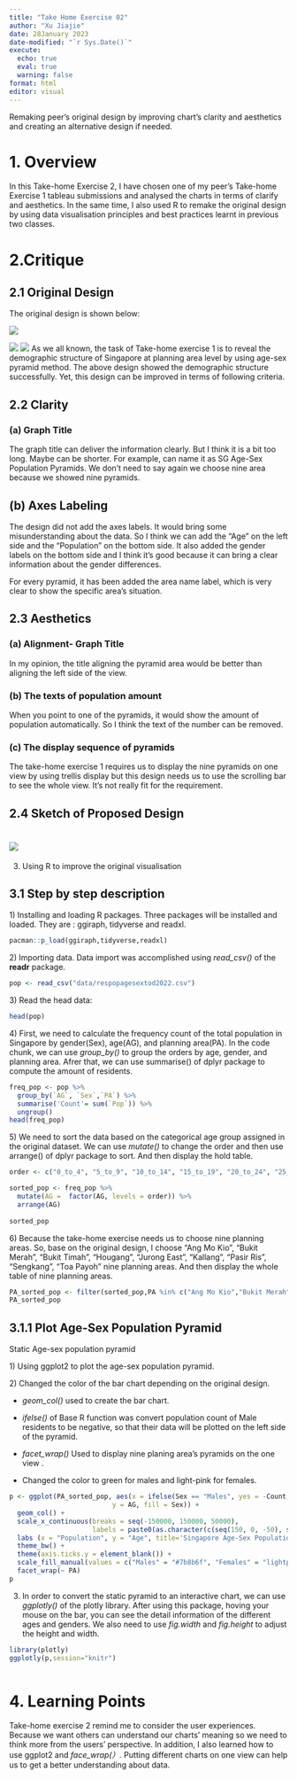 ```yaml
---
title: "Take Home Exercise 02"
author: "Xu Jiajie"
date: 28January 2023
date-modified: "`r Sys.Date()`"
execute: 
  echo: true
  eval: true
  warning: false
format: html
editor: visual
---
```


Remaking peer's original design by improving chart's clarity and aesthetics and creating an alternative design if needed.

# 1. Overview

In this Take-home Exercise 2, I have chosen one of my peer's Take-home Exercise 1 tableau submissions and analysed the charts in terms of clarify and aesthetics. In the same time, I also used R to remake the original design by using data visualisation principles and best practices learnt in previous two classes.

# 2.Critique

## 2.1 Original Design

The original design is shown below:

![](images/image-67167773.png)

![](images/image-185868883.png) ![](images/image-641660754.png) As we all known, the task of Take-home exercise 1 is to reveal the demographic structure of Singapore at planning area level by using age-sex pyramid method. The above design showed the demographic structure successfully. Yet, this design can be improved in terms of following criteria.

## 2.2 Clarity

### (a) Graph Title

The graph title can deliver the information clearly. But I think it is a bit too long. Maybe can be shorter. For example, can name it as SG Age-Sex Population Pyramids. We don't need to say again we choose nine area because we showed nine pyramids.

## (b) Axes Labeling

The design did not add the axes labels. It would bring some misunderstanding about the data. So I think we can add the "Age" on the left side and the "Population" on the bottom side. It also added the gender labels on the bottom side and I think it's good because it can bring a clear information about the gender differences.

For every pyramid, it has been added the area name label, which is very clear to show the specific area's situation.

## 2.3 Aesthetics

### (a) Alignment- Graph Title

In my opinion, the title aligning the pyramid area would be better than aligning the left side of the view.

### (b) The texts of population amount

When you point to one of the pyramids, it would show the amount of population automatically. So I think the text of the number can be removed.

### (c) The display sequence of pyramids

The take-home exercise 1 requires us to display the nine pyramids on one view by using trellis display but this design needs us to use the scrolling bar to see the whole view. It's not really fit for the requirement.

## 2.4 Sketch of Proposed Design

# ![](images/LeecodeSQL(1)_page-0001.jpg)

3.  Using R to improve the original visualisation

## 3.1 Step by step description

1\) Installing and loading R packages. Three packages will be installed and loaded. They are : ggiraph, tidyverse and readxl.

```r
pacman::p_load(ggiraph,tidyverse,readxl)
```

2\) Importing data. Data import was accomplished using *read_csv()* of the **readr** package.

```r
pop <- read_csv("data/respopagesextod2022.csv")
```

3\) Read the head data:

```r
head(pop)
```

4\) First, we need to calculate the frequency count of the total population in Singapore by gender(Sex), age(AG), and planning area(PA). In the code chunk, we can use *group_by()* to group the orders by age, gender, and planning area. Afrer that, we can use summarise() of dplyr package to compute the amount of residents.

```r
freq_pop <- pop %>%
  group_by(`AG`, `Sex`,`PA`) %>%
  summarise('Count'= sum(`Pop`)) %>%
  ungroup()
head(freq_pop)
```

5\) We need to sort the data based on the categorical age group assigned in the original dataset. We can use *mutate()* to change the order and then use arrange() of dplyr package to sort. And then display the hold table.

```r
order <- c("0_to_4", "5_to_9", "10_to_14", "15_to_19", "20_to_24", "25_to_29", "30_to_34", "35_to_39", "40_to_44", "45_to_49", "50_to_54", "55_to_59", "60_to_64", "65_to_69", "70_to_74", "75_to_79", "80_to_84", "85_to_89", "90_and_over")

sorted_pop <- freq_pop %>%
  mutate(AG =  factor(AG, levels = order)) %>%
  arrange(AG)
  
sorted_pop

```

6\) Because the take-home exercise needs us to choose nine planning areas. So, base on the original design, I choose "Ang Mo Kio", "Bukit Merah", "Bukit Timah", "Hougang", "Jurong East", "Kallang", "Pasir Ris", "Sengkang", "Toa Payoh" nine planning areas. And then display the whole table of nine planning areas.

```r
PA_sorted_pop <- filter(sorted_pop,PA %in% c("Ang Mo Kio","Bukit Merah","Bukit Timah","Hougang","Jurong East","Kallang","Pasir Ris","Sengkang","Toa Payoh"))
PA_sorted_pop
```

## **3.1.1 Plot Age-Sex Population Pyramid**

Static Age-sex population pyramid

1\) Using ggplot2 to plot the age-sex population pyramid.

2\) Changed the color of the bar chart depending on the original design.

-   *geom_col()* used to create the bar chart.

-   *ifelse()* of Base R function was convert population count of Male residents to be negative, so that their data will be plotted on the left side of the pyramid.

-   *facet_wrap()* Used to display nine planing area's pyramids on the one view .

-   Changed the color to green for males and light-pink for females.

```r
p <- ggplot(PA_sorted_pop, aes(x = ifelse(Sex == "Males", yes = -Count, no = Count), 
                          y = AG, fill = Sex)) + 
  geom_col() +
  scale_x_continuous(breaks = seq(-150000, 150000, 50000), 
                     labels = paste0(as.character(c(seq(150, 0, -50), seq(50, 150, 50))),"k")) +
  labs (x = "Population", y = "Age", title='Singapore Age-Sex Population Pyramid 2022') +
  theme_bw() +
  theme(axis.ticks.y = element_blank()) +
  scale_fill_manual(values = c("Males" = "#7b8b6f", "Females" = "lightpink"))+
  facet_wrap(~ PA)
p
```

3)  In order to convert the static pyramid to an interactive chart, we can use *ggplotly()* of the plotly library. After using this package, hoving your mouse on the bar, you can see the detail information of the different ages and genders. We also need to use *fig.width* and *fig.height* to adjust the height and width.

```r
library(plotly)
ggplotly(p,session="knitr")
```

```{}
```

# 4. Learning Points

Take-home exercise 2 remind me to consider the user experiences. Because we want others can understand our charts' meaning so we need to think more from the users' perspective. In addition, I also learned how to use ggplot2 and *face_wrap(）.* Putting different charts on one view can help us to get a better understanding about data.
